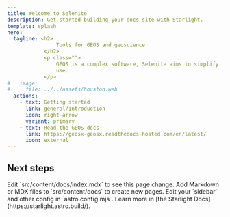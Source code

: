 ```yaml
---
title: Welcome to Selenite
description: Get started building your docs site with Starlight.
template: splash
hero:
  tagline: <h2>
                Tools for GEOS and geoscience
            </h2>
            <p class="">
                GEOS is a complex software, Selenite aims to simplify its
                use.
            </p>
#   image:
#     file: ../../assets/houston.web
  actions:
    - text: Getting started
      link: general/introduction
      icon: right-arrow
      variant: primary
    - text: Read the GEOS docs
      link: https://geosx-geosx.readthedocs-hosted.com/en/latest/
      icon: external
---
```



## Next steps

<CardGrid stagger>
	<Card title="Update content" icon="pencil">
		Edit `src/content/docs/index.mdx` to see this page change.
	</Card>
	<Card title="Add new content" icon="add-document">
		Add Markdown or MDX files to `src/content/docs` to create new pages.
	</Card>
	<Card title="Configure your site" icon="setting">
		Edit your `sidebar` and other config in `astro.config.mjs`.
	</Card>
	<Card title="Read the docs" icon="open-book">
		Learn more in [the Starlight Docs](https://starlight.astro.build/).
	</Card>
</CardGrid>
